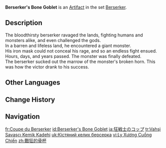{{Artifact Infobox
|image = Item Berserker's Bone Goblet.png
|set   = Berserker
|piece = Goblet of Eonothem
}}
{{Description|A goblet made from the bone of an unknown beast. It was taken as a trophy after some deadly encounter.}}
'''Berserker's Bone Goblet''' is an [[Artifact]] in the set [[Berserker]].

==Description==
The bloodthirsty berserker ravaged the lands, fighting humans and monsters alike, and even challenged the gods.<br>In a barren and lifeless land, he encountered a giant monster.<br>His iron mask could not conceal his rage, and so an endless fight ensued.<br>Hours, days, and years passed. The monster was finally defeated.<br>The berserker sucked out the marrow of the monster's broken horn. This was how the victor drank to his success.

==Other Languages==
{{Other Languages
|en      = Berserker's Bone Goblet
|zhs     = 战狂的骨杯
|zhs_rm  = Zhànkuáng de Gǔbēi
|zht     = 戰狂的骨杯
|zht_rm  = Zhànkuáng de Gǔbēi
|zh_tl   = Berserker's Bone Cup
|ja      = 狂戦士のコップ
|ja_rm   = Kyousenshi no Koppu
|ja_tl   = Insane Soldier's Glass
|ko      = 전투광의 해골잔
|ko_rm   = Jeontugwang-ui Haegoljan
|ko_tl   = Warmonger's Skull Glass
|es      = Cáliz de Hueso del Berserker
|es_tl   = Berserker's Bone Chalice
|fr      = Coupe du Berserker
|fr_tl   = Goblet of the Berserker
|ru      = Костяной кубок берсерка
|ru_tl   = Berserker's Bone Goblet
|th      = Berserker's Bone Goblet
|vi      = Ly Xương Cuồng Chiến
|vi_tl   = 
|de      = Berserkertrinkhorn
|de_tl   = Berserker's Drinking Horn
|id      = Berserker's Bone Goblet
|pt      = Taça de Ossos de Berserker
|pt_tl   = 
|tr      = Vahşi Savaşçı Kemik Kadehi
|tr_tl   = Berserker's Bone Goblet
|it      = Calice d'osso del berserker
|it_tl   = 
}}

==Change History==
{{Change History|1.0}}

==Navigation==
{{Artifact Set Navbox|Berserker}}

[[fr:Coupe du Berserker]]
[[id:Berserker's Bone Goblet]]
[[ja:狂戦士のコップ]]
[[tr:Vahşi Savaşçı Kemik Kadehi]]
[[uk:Кістяний келих берсерка]]
[[vi:Ly Xương Cuồng Chiến]]
[[zh:戰狂的骨杯]]